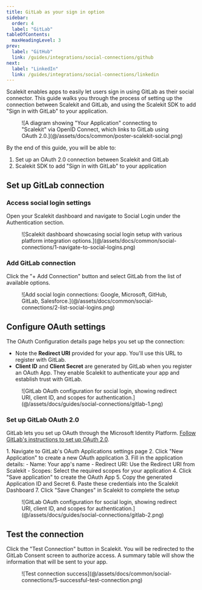 ```yaml
---
title: GitLab as your sign in option
sidebar:
  order: 4
  label: "GitLab"
tableOfContents:
  maxHeadingLevel: 3
prev:
  label: "GitHub"
  link: /guides/integrations/social-connections/github
next:
  label: "LinkedIn"
  link: /guides/integrations/social-connections/linkedin
---
```



Scalekit enables apps to easily let users sign in using GitLab as their social connector. This guide walks you through the process of setting up the connection between Scalekit and GitLab, and using the Scalekit SDK to add "Sign in with GitLab" to your application.

<figure>
  ![A diagram showing "Your Application" connecting to "Scalekit" via OpenID Connect, which links to GitLab using OAuth 2.0.](@/assets/docs/common/poster-scalekit-social.png)
</figure>

By the end of this guide, you will be able to:

1. Set up an OAuth 2.0 connection between Scalekit and GitLab
2. Scalekit SDK to add "Sign in with GitLab" to your application

## Set up GitLab connection

### Access social login settings

Open your Scalekit dashboard and navigate to Social Login under the Authentication section.

<figure>
  ![Scalekit dashboard showcasing social login setup with various platform integration options.](@/assets/docs/common/social-connections/1-navigate-to-social-logins.png)
</figure>

### Add GitLab connection

Click the "+ Add Connection" button and select GitLab from the list of available options.

<figure>
  ![Add social login connections: Google, Microsoft, GitHub, GitLab, Salesforce.](@/assets/docs/common/social-connections/2-list-social-logins.png)
</figure>

## Configure OAuth settings

The OAuth Configuration details page helps you set up the connection:

- Note the **Redirect URI** provided for your app. You'll use this URL to register with GitLab.
- **Client ID** and **Client Secret** are generated by GitLab when you register an OAuth App. They enable Scalekit to
  authenticate your app and establish trust with GitLab.

<figure>
  ![GitLab OAuth configuration for social login, showing redirect URI, client ID, and scopes for
  authentication.](@/assets/docs/guides/social-connections/gitlab-1.png)
</figure>

### Set up GitLab OAuth 2.0

GitLab lets you set up OAuth through the Microsoft Identity Platform.
<a href="https://docs.gitlab.co.jp/ee/integration/oauth_provider.html" target="_blank" rel="noopener">Follow GitLab's instructions to set up OAuth 2.0</a>.

<Steps>
1. Navigate to GitLab's OAuth Applications settings page
2. Click "New Application" to create a new OAuth application
3. Fill in the application details:
   - Name: Your app's name
   - Redirect URI: Use the Redirect URI from Scalekit
   - Scopes: Select the required scopes for your application
4. Click "Save application" to create the OAuth App
5. Copy the generated Application ID and Secret
6. Paste these credentials into the Scalekit Dashboard
7. Click "Save Changes" in Scalekit to complete the setup
</Steps>

<figure>
  ![GitLab OAuth configuration for social login, showing redirect URI, client ID, and scopes for
  authentication.](@/assets/docs/guides/social-connections/gitlab-2.png)
</figure>

## Test the connection

Click the "Test Connection" button in Scalekit. You will be redirected to the GitLab Consent screen to authorize access.
A summary table will show the information that will be sent to your app.

<figure>
  ![Test connection success](@/assets/docs/common/social-connections/5-successful-test-connection.png)
</figure>

